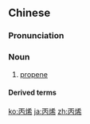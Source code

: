 ==Chinese==
{{zh-forms}}
{{wikipedia|lang=zh}}

===Pronunciation===
{{zh-pron
|m=bǐngxī
|c=bing2 hei1
|cat=n
}}

===Noun===
{{zh-noun}}

# {{lb|zh|organic chemistry}} [[propene]]

====Derived terms====
{{zh-der|丙烯酰胺|丙烯醯胺}}

[[ko:丙烯]]
[[ja:丙烯]]
[[zh:丙烯]]